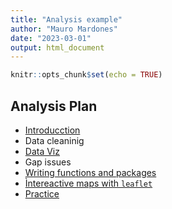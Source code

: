 ```yaml
---
title: "Analysis example"
author: "Mauro Mardones"
date: "2023-03-01"
output: html_document
---
```



```r
knitr::opts_chunk$set(echo = TRUE)
```


## Analysis Plan


- [Introducction](Practice-1-RMD.html)
- Data cleaninig
- [Data Viz](DataViz.html) 
- Gap issues
- [Writing functions and packages](Function And Packages.Rmd)
- [Ìntereactive maps with `leaflet`](Interactive_Plot.R)
- [Practice](Practice_Clean_Manipulation.Rmd) 